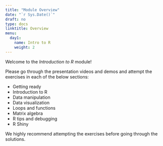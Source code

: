 ---
title: "Module Overview"
date: "`r Sys.Date()`"
draft: no
type: docs
linktitle: Overview
menu:
  day1:
    name: Intro to R
    weight: 2
---

Welcome to the *Introduction to R* module!

Please go through the presentation videos and demos and attempt the exercises in each of the below sections:

- Getting ready
- Introduction to R
- Data manipulation
- Data visualization
- Loops and functions
- Matrix algebra
- R tips and debugging
- R Shiny

We highly recommend attempting the exercises before going through the solutions. 